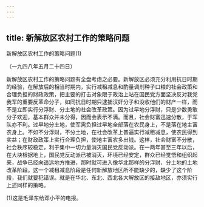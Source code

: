 ```yaml
---
---
---
```

title: 新解放区农村工作的策略问题
---



新解放区农村工作的策略问题(1)


（一九四八年五月二十四日）

新解放区农村工作的策略问题有全盘考虑之必要。新解放区必须充分利用抗日时期的经验，在解放后的相当时期内，实行减租减息和酌量调剂种子口粮的社会政策和合理负担的财政政策，把主要的打击对象限于政治上站在国民党方面坚决反对我党我军的重要反革命分子，如同抗日时期只逮捕汉奸分子和没收他们的财产一样，而不是立即实行分浮财、分土地的社会改革政策。因为过早地分浮财，只是少数勇敢分子欢迎，基本群众并未分得，因而会表示不满。而且，社会财富迅速分散，于军队亦不利。过早地分土地，使军需负担过早地全部落在农民身上，不是落在地主富农身上。不如不分浮财，不分土地，在社会改革上普遍实行减租减息，使农民得到实益；在财政政策上实行合理负担，使地主富农多出钱。这样，社会财富不分散，社会秩序较稳定，利于集中一切力量消灭国民党反动派。在一两年甚至三年以后，在大块根据地上，国民党反动派已被消灭，环境已经安定，群众已经觉悟和组织起来，战争已经向遥远地方推进，那时就可进入像华北那样的分浮财、分土地的土地改革阶段。这一个减租减息阶段是任何新解放地区所不能缺少的，缺少了这个阶段，我们就要犯错误。就是在华北、东北、西北各大解放区的接敌地区，亦须实行上述同样的策略。

(1)这是毛泽东给邓小平的电报。